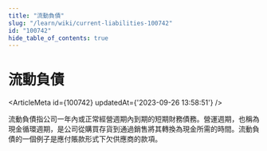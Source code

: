 ```yaml
---
title: "流動負債"
slug: "/learn/wiki/current-liabilities-100742"
id: "100742"
hide_table_of_contents: true
---
```



# 流動負債

<ArticleMeta id={100742} updatedAt={'2023-09-26 13:58:51'} />
<div className='border-solid border-b border-t-0 my-4 border-[var(--ifm-color-gray-300)]' />

流動負債指公司一年內或正常經營週期內到期的短期財務債務。營運週期，也稱為現金循環週期，是公司從購買存貨到通過銷售將其轉換為現金所需的時間。流動負債的一個例子是應付賬款形式下欠供應商的款項。
